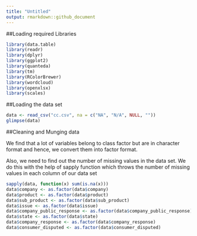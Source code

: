 ---
title: "Untitled"
output: rmarkdown::github_document
---

##Loading required Libraries

```{r Libraries, message = FALSE, warning=FALSE}
library(data.table)
library(readr)
library(dplyr)
library(ggplot2)
library(quanteda)
library(tm)
library(RColorBrewer)
library(wordcloud)
library(openxlsx)
library(scales)
```

##Loading the data set

```{r Data set, cache=TRUE}
data <- read_csv("cc.csv", na = c("NA", "N/A", NULL, ""))
glimpse(data)
```

##Cleaning and Munging data

We find that a lot of variables belong to class factor but are in character format and hence, we convert them into factor format.

Also, we need to find out the number of missing values in the data set. We do this with the help of sapply function which throws the number of missing values in each column of our data set
```{r Munging data}
sapply(data, function(x) sum(is.na(x)))
data$company <- as.factor(data$company)
data$product <- as.factor(data$product)
data$sub_product <- as.factor(data$sub_product)
data$issue <- as.factor(data$issue)
data$company_public_response <- as.factor(data$company_public_response)
data$state <- as.factor(data$state)
data$company_response <- as.factor(data$company_response)
data$consumer_disputed <- as.factor(data$consumer_disputed)
```


